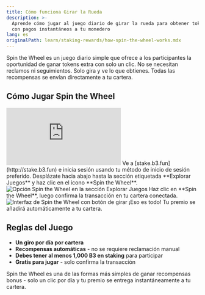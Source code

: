 ```yaml
---
title: Cómo funciona Girar la Rueda
description: >-
  Aprende cómo jugar al juego diario de girar la rueda para obtener tokens extra
  con pagos instantáneos a tu monedero
lang: es
originalPath: learn/staking-rewards/how-spin-the-wheel-works.mdx
---
```


Spin the Wheel es un juego diario simple que ofrece a los participantes la oportunidad de ganar tokens extra con solo un clic. No se necesitan reclamos ni seguimientos. Solo gira y ve lo que obtienes. Todas las recompensas se envían directamente a tu cartera.

## Cómo Jugar Spin the Wheel

<iframe
  className="w-full aspect-video rounded-xl"
  src="https://www.youtube.com/embed/oglwTqelUoE"
  title="Cómo jugar spin the wheel"
  frameBorder="0"
  allow="accelerometer; autoplay; clipboard-write; encrypted-media; gyroscope; picture-in-picture"
  allowFullScreen
></iframe>

<Steps>
<Step title="Navega a la plataforma de staking">
  Ve a [stake.b3.fun](http://stake.b3.fun) e inicia sesión usando tu método de inicio de sesión preferido.
</Step>

<Step title="Accede a spin the wheel">
  Desplázate hacia abajo hasta la sección etiquetada **Explorar Juegos** y haz clic en el icono **Spin the Wheel**.
  
  <Frame>
    <img src="https://s3.amazonaws.com/helpscout.net/docs/assets/685306b72e0550277aa9250e/images/68810016c11e7d145471928c/file-QXeOCOiuqq.png" alt="Opción Spin the Wheel en la sección Explorar Juegos" />
  </Frame>
</Step>

<Step title="Gira la rueda">
  Haz clic en **Spin the Wheel**, luego confirma la transacción en tu cartera conectada.
  
  <Frame>
    <img src="https://s3.amazonaws.com/helpscout.net/docs/assets/685306b72e0550277aa9250e/images/68810205ec7c3755b572426b/file-sMgM2NP0Mm.png" alt="Interfaz de Spin the Wheel con botón de girar" />
  </Frame>
  
  <Check>
    ¡Eso es todo! Tu premio se añadirá automáticamente a tu cartera.
  </Check>
</Step>
</Steps>

## Reglas del Juego

- **Un giro por día por cartera**
- **Recompensas automáticas** - no se requiere reclamación manual
- **Debes tener al menos 1,000 B3 en staking** para participar
- **Gratis para jugar** - solo confirma la transacción

<Tip>
Spin the Wheel es una de las formas más simples de ganar recompensas bonus - solo un clic por día y tu premio se entrega instantáneamente a tu cartera.
</Tip>
